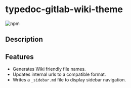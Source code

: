 
# typedoc-gitlab-wiki-theme

![npm](https://img.shields.io/npm/v/typedoc-gitlab-wiki-theme%2Fnext?&logo=npm)

## Description

<PackageDescription description={pjson.description}></PackageDescription>

## Features

- Generates Wiki friendly file names.
- Updates internal urls to a compatible format.
- Writes a `_sidebar.md` file to display sidebar navigation.
